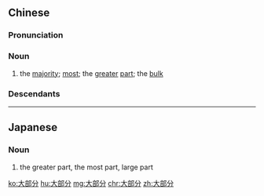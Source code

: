 {{also|大部份}}
==Chinese==
{{zh-forms|type=12|alt=大部份}}

===Pronunciation===
{{zh-pron
|m=dàbùfèn,tl=y
|c=daai6 bou6 fan6
|mn=tōa-pō͘-hūn
|cat=n
}}

===Noun===
{{zh-noun}}

# the [[majority]]; [[most]]; the [[greater]] [[part]]; the [[bulk]]

===Descendants===
{{CJKV||だいぶぶん|대부분}}

----

==Japanese==
{{ja-kanjitab|だい|ぶ|ぶん|yomi=on}}

===Noun===
{{ja-noun|だいぶぶん}}

# the greater part, the most part, large part

[[ko:大部分]]
[[hu:大部分]]
[[mg:大部分]]
[[chr:大部分]]
[[zh:大部分]]